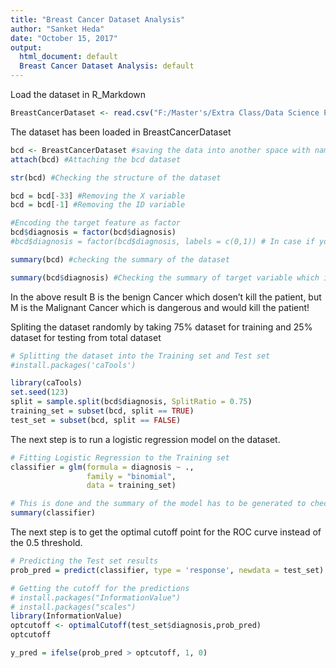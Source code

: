 ```yaml
---
title: "Breast Cancer Dataset Analysis"
author: "Sanket Heda"
date: "October 15, 2017"
output:
  html_document: default
  Breast Cancer Dataset Analysis: default
---
```


Load the dataset in R_Markdown

```r
BreastCancerDataset <- read.csv("F:/Master's/Extra Class/Data Science Project/breast-cancer-wisconsin-data/data.csv")
```

The dataset has been loaded in BreastCancerDataset

```r
bcd <- BreastCancerDataset #saving the data into another space with name bcd
attach(bcd) #Attaching the bcd dataset

str(bcd) #Checking the structure of the dataset

bcd = bcd[-33] #Removing the X variable
bcd = bcd[-1] #Removing the ID variable

#Encoding the target feature as factor
bcd$diagnosis = factor(bcd$diagnosis)
#bcd$diagnosis = factor(bcd$diagnosis, labels = c(0,1)) # In case if you need binary labels to target variable

summary(bcd) #checking the summary of the dataset

summary(bcd$diagnosis) #Checking the summary of target variable which is diagnosis
```

In the above result B is the benign Cancer which dosen't kill the patient, but M is the Malignant Cancer which is dangerous and would kill the patient!

Spliting the dataset randomly by taking 75% dataset for training and 25% dataset for testing from total dataset
```r
# Splitting the dataset into the Training set and Test set
#install.packages('caTools')

library(caTools)
set.seed(123)
split = sample.split(bcd$diagnosis, SplitRatio = 0.75)
training_set = subset(bcd, split == TRUE)
test_set = subset(bcd, split == FALSE)

```

The next step is to run a logistic regression model on the dataset. 


```r
# Fitting Logistic Regression to the Training set
classifier = glm(formula = diagnosis ~ .,
                 family = "binomial",
                 data = training_set)

```


```r
# This is done and the summary of the model has to be generated to check the summary.
summary(classifier)
```

The next step is to get the optimal cutoff point for the ROC curve instead of the 0.5 threshold.

```r

# Predicting the Test set results
prob_pred = predict(classifier, type = 'response', newdata = test_set)

# Getting the cutoff for the predictions
# install.packages("InformationValue")
# install.packages("scales")
library(InformationValue)
optcutoff <- optimalCutoff(test_set$diagnosis,prob_pred)
optcutoff

y_pred = ifelse(prob_pred > optcutoff, 1, 0)

```
